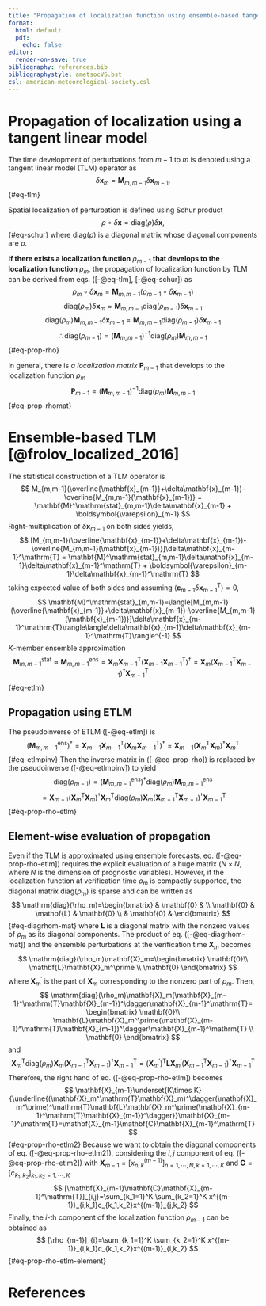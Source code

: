 ```yaml
---
title: "Propagation of localization function using ensemble-based tangent linear model (ETLM)"
format: 
  html: default
  pdf:
    echo: false
editor:
  render-on-save: true
bibliography: references.bib
bibliographystyle: ametsocV6.bst
csl: american-meteorological-society.csl
---
```


# Propagation of localization using a tangent linear model
The time development of perturbations from $m-1$ to $m$ is denoted using a tangent linear model (TLM) operator as
$$
\delta\mathbf{x}_m = \mathbf{M}_{m,m-1}\delta\mathbf{x}_{m-1}.
$${#eq-tlm}

Spatial localization of perturbation is defined using Schur product
$$
\rho \circ \delta\mathbf{x} = \mathrm{diag}(\rho) \delta\mathbf{x},
$${#eq-schur}
where $\mathrm{diag}(\rho)$ is a diagonal matrix whose diagonal components are $\rho$.

**If there exists a localization function** $\rho_{m-1}$ **that develops to the localization function** $\rho_{m}$, the propagation of localization function by TLM can be derived from eqs. ([-@eq-tlm], [-@eq-schur]) as 
$$
\rho_m \circ \delta\mathbf{x}_m = \mathbf{M}_{m,m-1}(\rho_{m-1} \circ \delta\mathbf{x}_{m-1})
$$
$$
\mathrm{diag}(\rho_m)\delta\mathbf{x}_m = \mathbf{M}_{m,m-1}\mathrm{diag}(\rho_{m-1})\delta\mathbf{x}_{m-1}
$$
$$
\mathrm{diag}(\rho_m)\mathbf{M}_{m,m-1}\delta\mathbf{x}_{m-1} = \mathbf{M}_{m,m-1}\mathrm{diag}(\rho_{m-1})\delta\mathbf{x}_{m-1}
$$
$$
\therefore \mathrm{diag}(\rho_{m-1}) = (\mathbf{M}_{m,m-1})^{-1}\mathrm{diag}(\rho_m)\mathbf{M}_{m,m-1}
$${#eq-prop-rho}

In general, there is *a localization matrix* $\mathbf{P}_{m-1}$ that develops to the localization function $\rho_{m}$
$$
\mathbf{P}_{m-1} = (\mathbf{M}_{m,m-1})^{-1}\mathrm{diag}(\rho_m)\mathbf{M}_{m,m-1}
$${#eq-prop-rhomat}

# Ensemble-based TLM [@frolov_localized_2016]

The statistical construction of a TLM operator is 
$$
M_{m,m-1}(\overline{\mathbf{x}_{m-1}}+\delta\mathbf{x}_{m-1})-\overline{M_{m,m-1}(\mathbf{x}_{m-1})} = \mathbf{M}^\mathrm{stat}_{m,m-1}\delta\mathbf{x}_{m-1} + \boldsymbol{\varepsilon}_{m-1}
$$
Right-multiplication of $\delta\mathbf{x}_{m-1}$ on both sides yields,
$$
[M_{m,m-1}(\overline{\mathbf{x}_{m-1}}+\delta\mathbf{x}_{m-1})-\overline{M_{m,m-1}(\mathbf{x}_{m-1})}]\delta\mathbf{x}_{m-1}^\mathrm{T} = \mathbf{M}^\mathrm{stat}_{m,m-1}\delta\mathbf{x}_{m-1}\delta\mathbf{x}_{m-1}^\mathrm{T} + \boldsymbol{\varepsilon}_{m-1}\delta\mathbf{x}_{m-1}^\mathrm{T}
$$
taking expected value of both sides and assuming $\langle \boldsymbol{\varepsilon}_{m-1}\delta\mathbf{x}_{m-1}^\mathrm{T}\rangle=0$,
$$
\mathbf{M}^\mathrm{stat}_{m,m-1}=\langle[M_{m,m-1}(\overline{\mathbf{x}_{m-1}}+\delta\mathbf{x}_{m-1})-\overline{M_{m,m-1}(\mathbf{x}_{m-1})}]\delta\mathbf{x}_{m-1}^\mathrm{T}\rangle\langle\delta\mathbf{x}_{m-1}\delta\mathbf{x}_{m-1}^\mathrm{T}\rangle^{-1}
$$
$K$-member ensemble approximation
$$
\mathbf{M}^\mathrm{stat}_{m,m-1}\approx \mathbf{M}^\mathrm{ens}_{m,m-1}=\mathbf{X}_m\mathbf{X}_{m-1}^\mathrm{T}(\mathbf{X}_{m-1}\mathbf{X}_{m-1}^\mathrm{T})^\dagger=\mathbf{X}_m(\mathbf{X}_{m-1}^\mathrm{T}\mathbf{X}_{m-1})^\dagger\mathbf{X}_{m-1}^\mathrm{T}
$${#eq-etlm}

## Propagation using ETLM
The pseudoinverse of ETLM ([-@eq-etlm]) is
$$
(\mathbf{M}^\mathrm{ens}_{m,m-1})^\dagger = \mathbf{X}_{m-1}\mathbf{X}_{m-1}^\mathrm{T}(\mathbf{X}_m\mathbf{X}_{m-1}^\mathrm{T})^\dagger = \mathbf{X}_{m-1}(\mathbf{X}_m^\mathrm{T}\mathbf{X}_m)^\dagger \mathbf{X}_m^\mathrm{T}
$${#eq-etlmpinv}
Then the inverse matrix in ([-@eq-prop-rho]) is replaced by the pseudoinverse ([-@eq-etlmpinv]) to yield
$$
\mathrm{diag}(\rho_{m-1}) = (\mathbf{M}^\mathrm{ens}_{m,m-1})^\dagger\mathrm{diag}(\rho_m)\mathbf{M}^\mathrm{ens}_{m,m-1} 
$$
$$
= \mathbf{X}_{m-1}(\mathbf{X}_m^\mathrm{T}\mathbf{X}_m)^\dagger \mathbf{X}_m^\mathrm{T}\mathrm{diag}(\rho_m)\mathbf{X}_m(\mathbf{X}_{m-1}^\mathrm{T}\mathbf{X}_{m-1})^\dagger\mathbf{X}_{m-1}^\mathrm{T}
$${#eq-prop-rho-etlm}

## Element-wise evaluation of propagation
Even if the TLM is approximated using ensemble forecasts, eq. ([-@eq-prop-rho-etlm]) requires the explicit evaluation of a huge matrix ($N\times N$, where $N$ is the dimension of prognostic variables). 
However, if the localization function at verification time $\rho_m$ is compactly supported, the diagonal matrix $\mathrm{diag}(\rho_m)$ is sparse and can be written as
$$
\mathrm{diag}(\rho_m)=\begin{bmatrix}
 & \mathbf{0} & \\
 \mathbf{0} & \mathbf{L} & \mathbf{0} \\
 & \mathbf{0} &
\end{bmatrix}
$${#eq-diagrhom-mat}
where $\mathbf{L}$ is a diagonal matrix with the nonzero values of $\rho_m$ as its diagonal components. 
The product of eq. ([-@eq-diagrhom-mat]) and the ensemble perturbations at the verification time $\mathbf{X}_m$ becomes
$$
\mathrm{diag}(\rho_m)\mathbf{X}_m=\begin{bmatrix}
\mathbf{0}\\ \mathbf{L}\mathbf{X}_m^\prime \\ \mathbf{0}
\end{bmatrix}
$$
where $\mathbf{X}_m^\prime$ is the part of $\mathbf{X}_m$ corresponding to the nonzero part of $\rho_m$.
Then, 
$$
\mathrm{diag}(\rho_m)\mathbf{X}_m(\mathbf{X}_{m-1}^\mathrm{T}\mathbf{X}_{m-1})^\dagger\mathbf{X}_{m-1}^\mathrm{T}=
\begin{bmatrix}
\mathbf{0}\\ \mathbf{L}\mathbf{X}_m^\prime(\mathbf{X}_{m-1}^\mathrm{T}\mathbf{X}_{m-1})^\dagger\mathbf{X}_{m-1}^\mathrm{T} \\ \mathbf{0}
\end{bmatrix}
$$
and
$$
\mathbf{X}_m^\mathrm{T}\mathrm{diag}(\rho_m)\mathbf{X}_m(\mathbf{X}_{m-1}^\mathrm{T}\mathbf{X}_{m-1})^\dagger\mathbf{X}_{m-1}^\mathrm{T}=(\mathbf{X}_m^\prime)^\mathrm{T}\mathbf{L}\mathbf{X}_m^\prime(\mathbf{X}_{m-1}^\mathrm{T}\mathbf{X}_{m-1})^\dagger\mathbf{X}_{m-1}^\mathrm{T}
$$
Therefore, the right hand of eq. ([-@eq-prop-rho-etlm]) becomes
$$
\mathbf{X}_{m-1}\underset{K\times K}{\underline{(\mathbf{X}_m^\mathrm{T}\mathbf{X}_m)^\dagger(\mathbf{X}_m^\prime)^\mathrm{T}\mathbf{L}\mathbf{X}_m^\prime(\mathbf{X}_{m-1}^\mathrm{T}\mathbf{X}_{m-1})^\dagger}}\mathbf{X}_{m-1}^\mathrm{T}=\mathbf{X}_{m-1}\mathbf{C}\mathbf{X}_{m-1}^\mathrm{T}
$${#eq-prop-rho-etlm2}
Because we want to obtain the diagonal components of eq. ([-@eq-prop-rho-etlm2]), considering the $i,j$ component of eq. ([-@eq-prop-rho-etlm2]) with $\mathbf{X}_{m-1}=[x^{(m-1)}_{n,k}]_{n=1,\cdots,N,k=1,\cdots,K}$ and $\mathbf{C}=[c_{k_1,k_2}]_{k_1,k_2=1,\cdots,K}$
$$
[\mathbf{X}_{m-1}\mathbf{C}\mathbf{X}_{m-1}^\mathrm{T}]_{i,j}=\sum_{k_1=1}^K \sum_{k_2=1}^K x^{(m-1)}_{i,k_1}c_{k_1,k_2}x^{(m-1)}_{j,k_2}
$$
Finally, the $i$-th component of the localization function $\rho_{m-1}$ can be obtained as
$$
[\rho_{m-1}]_{i}=\sum_{k_1=1}^K \sum_{k_2=1}^K x^{(m-1)}_{i,k_1}c_{k_1,k_2}x^{(m-1)}_{i,k_2}
$${#eq-prop-rho-etlm-element}

# References {.unnumbered}
::: {#refs}
:::
